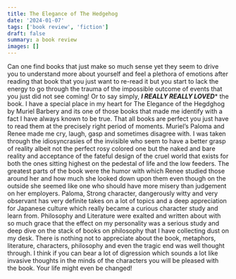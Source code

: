 ```yaml
---
title: The Elegance of The Hedgehog
date: '2024-01-07'
tags: ['book review', 'fiction']
draft: false
summary: a book review
images: []
---
```


Can one find books that just make so much sense yet they seem to drive you to understand more about yourself and feel a plethora of emotions after reading that book that you just want to re-read it but you start to lack the energy to go through the trauma of the impossible outcome of events that you just did not see coming! Or to say simply, ***I REALLY REALLY LOVED**** the book.
I have a special place in my heart for The Elegance of the Hegdghog by Muriel Barbery and its one of those books that made me identify with a fact I have always known to be true. That all books are perfect you just have to read them at the precisely right period of moments.
Muriel’s Paloma and Renee made me cry, laugh, gasp and sometimes disagree with. I was taken through the idiosyncrasies of the invisible who seem to have a better grasp of reality albeit not the perfect rosy colored one but the naked and bare reality and acceptance of the fateful design of the cruel world that exists for both the ones sitting highest on the pedestal of life and the low feeders. The greatest parts of the book were the humor with which Renee studied those around her and how much she looked down upon them even though on the outside she seemed like one who should have more misery than judgement on her employers.
Paloma, Strong character, dangerously witty and very observant has very definite takes on a lot of topics and a deep appreciation for Japanese culture which really became a curious character study and learn from. Philosophy and Literature were exalted and written about with so much grace that the effect on my personality was a serious study and deep dive on the stack of books on philosophy that I have collecting dust on my desk.
There is nothing not to appreciate about the book, metaphors, literature, characters, philosophy and even the tragic end was well thought through. I think if you can bear a lot of digression which sounds a lot like invasive thoughts in the minds of the characters you will be pleased with the book. Your life might even be changed!
